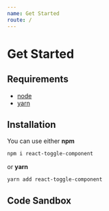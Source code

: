 ```yaml
---
name: Get Started
route: /
---
```



# Get Started

## Requirements

* [node](https://nodejs.org)
* [yarn](https://yarnpkg.com/en/docs/install#mac-stable)

## Installation

You can use either **npm**

```bash
npm i react-toggle-component
```

or **yarn**

```bash
yarn add react-toggle-component
```

## Code Sandbox

<CodeSandbox id="01nxypo6zl" />